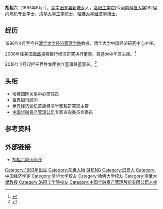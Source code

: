 '''胡祖六'''（1963年6月-），[[湖南|湖南]][[汨罗县|汨罗县]][[新塘乡_(汨罗市)|新塘乡]]人，[[洛阳工学院|洛阳工学院]](今[[河南科技大学|河南科技大学]])82届内燃机专业学士、[[清华大学|清华大学]][[工学|工学]]硕士、[[哈佛大学|哈佛大学]][[经济学|经济学]][[博士|博士]]。

==经历==

1996年4月至今任[[清华大学经济管理学院|清华大学经济管理学院]]教授、清华大学中国经济研究中心主任。

2008年任美国[[高盛|高盛]]投资银行经济研究执行董事、高盛大中华区主席。<ref>{{cite web |url=http://info.gongchang.com/news/2010-03-26/92198.html |language= |title=胡祖六有望担任央行副行长(附胡祖六简历图片) |publisher=世界工厂网 |date=2010-03-26 |accessdate= |deadurl=yes |archiveurl=https://web.archive.org/web/20150928185830/http://info.gongchang.com/news/2010-03-26/92198.html |archivedate=2015-09-28 }}</ref> 

2016年11月起担任百胜集团独立董事兼董事长。<ref>{{cite web |url=https://ir.yumchina.com/zh-hans/board-member/fred-hu |language= |title=胡祖六, Inc. |publisher=Yum China Holdings 百胜中国 |accessdate=2021-03-16 |archive-date=2020-11-29 |archive-url=https://web.archive.org/web/20201129190340/https://ir.yumchina.com/zh-hans/board-member/fred-hu |dead-url=no }}</ref>

== 头衔 ==
*哈佛国际关系中心研究员
*[[世界银行|世界银行]]顾问
*[[世界经济论坛|世界经济论坛]]首席经济学家和研究部主管
*[[中国华融资产管理公司|中国华融资产管理公司]]专家咨询委员会委员

== 参考资料 ==
{{reflist}}

== 外部链接 ==
*[https://web.archive.org/web/20160304185430/http://zt-hzrb.hangzhou.com.cn/system/2010/03/11/010478432.shtml 胡祖六简历简介]

{{DEFAULTSORT:H胡}}
[[Category:1963年出生|Category:1963年出生]]
[[Category:在世人物|Category:在世人物]]
[[Category:胡姓|SHENG]]
[[Category:汨罗人|Category:汨罗人]]
[[Category:中国经济学家|Category:中国经济学家]]
[[Category:清华大学校友|Category:清华大学校友]]
[[Category:哈佛大学校友|Category:哈佛大学校友]]
[[Category:清華大學教授|Category:清華大學教授]]
[[Category:洛阳工学院校友|Category:洛阳工学院校友]]
[[Category:中国华融资产管理股份有限公司人物|Category:中国华融资产管理股份有限公司人物]]